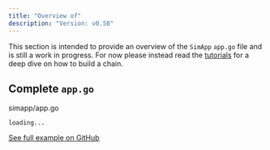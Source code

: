 ```yaml
---
title: "Overview of"
description: "Version: v0.50"
---
```


This section is intended to provide an overview of the `SimApp` `app.go` file and is still a work in progress. For now please instead read the [tutorials](https://tutorials.cosmos.network) for a deep dive on how to build a chain.

## Complete `app.go`[​](#complete-appgo "Direct link to complete-appgo")

simapp/app.go

```
loading...
```

[See full example on GitHub](https://github.com/cosmos/cosmos-sdk/blob/v0.50.0-alpha.0/simapp/app.go)
